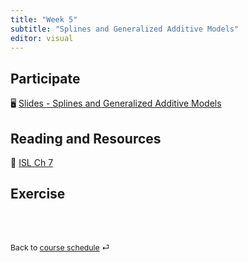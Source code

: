 ```yaml
---
title: "Week 5"
subtitle: "Splines and Generalized Additive Models"
editor: visual
---
```


::: callout-important
:::

## Participate

🖥️ [Slides - Splines and Generalized Additive Models](/slides/07-splines.html)

## Reading and Resources

📖 [ISL Ch 7](https://www.statlearning.com/)

## Exercise

<!-- 📋 [Lab-10 Data Importing](/exercise/lab10-import.html) -->

<!-- 📋 [Lab-11 ggplot2](/exercise/lab11-ggplot2.html) -->

<!-- 📋 [Lab-12 Faceting](/exercise/lab12-facet.html) -->

<!-- `r fontawesome::fa("table")` [penguins.csv](/slides/data/penguins.csv) -->

<br><br>

::: {style="font-size: 0.875em;"}
Back to [course schedule](/ "Course schedule") ⏎
:::
